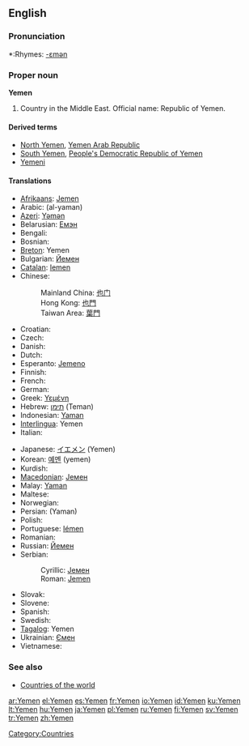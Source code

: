 ==English==

===Pronunciation===
*:Rhymes: [[Rhymes:English:-ɛmən|-ɛmən]]

===Proper noun===
'''Yemen'''

# Country in the Middle East. Official name: Republic of Yemen.

====Derived terms====
*[[North Yemen]], [[Yemen Arab Republic]]
*[[South Yemen]], [[People's Democratic Republic of Yemen]]
*[[Yemeni]]

====Translations====
{{top}}
*[[Afrikaans]]: [[Jemen]]
*Arabic: {{ARchar|[[اليمن]]}} (al-yaman) {{m}}
*[[Azeri]]: [[Yəmən]]
*Belarusian: [[Емэн]]
*Bengali: {{BNchar|[[ইয়েমেন]]}}
*Bosnian: {{t-|bs|Jemen|m}}
*[[Breton]]: Yemen
*Bulgarian: [[Йемен]]
*[[Catalan]]: [[Iemen]]
*Chinese:
*:Mainland China: [[也门]]
*:Hong Kong: [[也門]]
*:Taiwan Area: [[葉門]]
*Croatian: {{t-|hr|Jemen|m}}
* Czech: {{t-|cs|Jemen}}
* Danish: {{t-|da|Yemen}}
* Dutch: {{t-|nl|Jemen}}
*Esperanto: [[Jemeno]]
* Finnish: {{t+|fi|Jemen}}
* French: {{t+|fr|Yémen|m}}
* German: {{t+|de|Jemen}}
*Greek: [[Υεμένη]] {{f}}
*Hebrew: [[תימן]] (Teman) {{f}}
*Indonesian: [[Yaman]]
*[[Interlingua]]: Yemen
* Italian: {{t-|it|Yemen|m}}
{{mid}}
*Japanese: [[イエメン]] (Yemen)
*Korean: [[예멘]] (yemen)
* Kurdish: {{t+|ku|Yemen}}
*[[Macedonian]]: [[Јемен]] {{m}}
*Malay: [[Yaman]]
* Maltese: {{t-|mt|Jemen|xs=Maltese}}
* Norwegian: {{t-|no|Jemen}}
*Persian: {{FAchar|[[یمن]]}} (Yaman)
* Polish: {{t+|pl|Jemen}}
*Portuguese: [[Iémen]]
* Romanian: {{t-|ro|Yemen|n}}
*Russian: [[Йемен]]
*Serbian:
*:Cyrillic: [[Јемен]] {{m}}
*:Roman: [[Jemen#Serbian|Jemen]] {{m}}
* Slovak: {{t-|sk|Jemen|m}}
* Slovene: {{t+|sl|Jemen|m}}
* Spanish: {{t+|es|Yemen}}
* Swedish: {{t+|sv|Yemen}}
*[[Tagalog]]: Yemen
*Ukrainian: [[Ємен]] {{m}}
* Vietnamese: {{t-|vi|Yemen|xs=Vietnamese}}
{{bottom}}

===See also===
*[[Countries of the world]]
{{wikipedia}}

[[Category:Countries]]

[[ar:Yemen]]
[[el:Yemen]]
[[es:Yemen]]
[[fr:Yemen]]
[[io:Yemen]]
[[id:Yemen]]
[[ku:Yemen]]
[[lt:Yemen]]
[[hu:Yemen]]
[[ja:Yemen]]
[[pl:Yemen]]
[[ru:Yemen]]
[[fi:Yemen]]
[[sv:Yemen]]
[[tr:Yemen]]
[[zh:Yemen]]